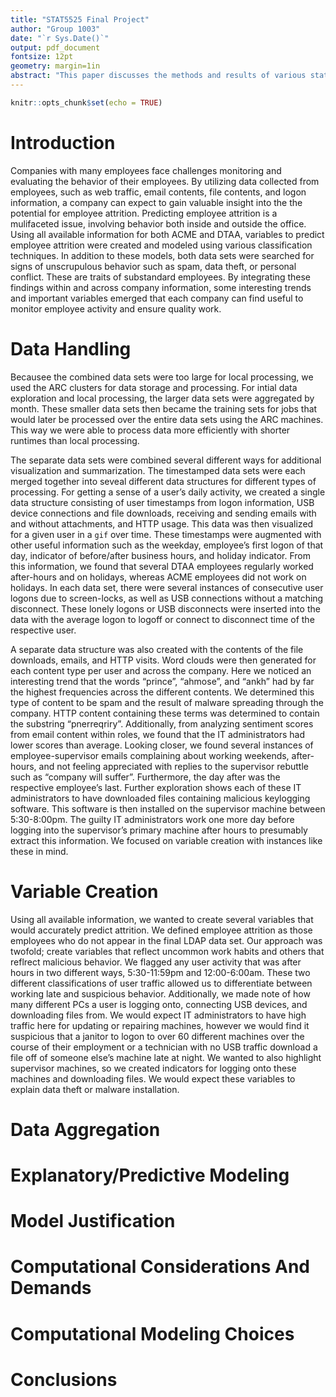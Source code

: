 ```yaml
---
title: "STAT5525 Final Project"
author: "Group 1003"
date: "`r Sys.Date()`"
output: pdf_document
fontsize: 12pt
geometry: margin=1in
abstract: "This paper discusses the methods and results of various statistical learning techniques applied to unstructured data. We discuss our feature development and model performance in a business analytics setting. Also included are computational challenges and compromises in our analyses. We conclude with interpretatations and usefulness of results."
---
```


```r
knitr::opts_chunk$set(echo = TRUE)
```

# Introduction

Companies with many employees face challenges monitoring and evaluating the behavior of their employees. By utilizing data collected from employees, such as web traffic, email contents, file contents, and logon information, a company can expect to gain valuable insight into the the potential for employee attrition. Predicting employee attrition is a mulifaceted issue, involving behavior both inside and outside the office. Using all available information for both ACME and DTAA, variables to predict employee attrition were created and modeled using various classification techniques. In addition to these models, both data sets were searched for signs of unscrupulous behavior such as spam, data theft, or personal conflict. These are traits of substandard employees. By integrating these findings within and across company information, some interesting trends and important variables emerged that each company can find useful to monitor employee activity and ensure quality work. 

# Data Handling

Becausee the combined data sets were too large for local processing, we used the ARC clusters for data storage and processing. For intial data exploration and local processing, the larger data sets were aggregated by month. These smaller data sets then became the training sets for jobs that would later be processed over the entire data sets using the ARC machines. This way we were able to process data more efficiently with shorter runtimes than local processing.   

The separate data sets were combined several different ways for additional visualization and summarization. The timestamped data sets were each merged together into seveal different data structures for different types of processing. For getting a sense of a user's daily activity, we created a single data structure consisting of user timestamps from logon information, USB device connections and file downloads, receiving and sending emails with and without attachments, and HTTP usage. This data was then visualized for a given user in a `gif` over time. These timestamps were augmented with other useful information such as the weekday, employee's first logon of that day, indicator of before/after business hours, and holiday indicator. From this information, we found that several DTAA employees regularly worked after-hours and on holidays, whereas ACME employees did not work on holidays. In each data set, there were several instances of consecutive user logons due to screen-locks, as well as USB connections without a matching disconnect. These lonely logons or USB disconnects were inserted into the data with the average logon to logoff or connect to disconnect time of the respective user.

A separate data structure was also created with the contents of the file downloads, emails, and HTTP visits. Word clouds were then generated for each content type per user and across the company. Here we noticed an interesting trend that the words "prince", "ahmose", and "ankh" had by far the highest frequencies across the different contents. We determined this type of content to be spam and the result of malware spreading through the company. HTTP content containing these terms was determined to contain the substring "pnerreqriry". Additionally, from analyzing sentiment scores from email content within roles, we found that the IT administrators had lower scores than average. Looking closer, we found several instances of employee-supervisor emails complaining about working weekends, after-hours, and not feeling appreciated with replies to the supervisor rebuttle such as "company will suffer". Furthermore, the day after was the respective employee's last. Further exploration shows each of these IT administrators to have downloaded files containing malicious keylogging software. This software is then installed on the supervisor machine between 5:30-8:00pm. The guilty IT administrators work one more day before logging into the supervisor's primary machine after hours to presumably extract this information. We focused on variable creation with instances like these in mind.


# Variable Creation

Using all available information, we wanted to create several variables that would accurately predict attrition. We defined employee attrition as those employees who do not appear in the final LDAP data set. Our approach was twofold; create variables that reflect uncommon work habits and others that reflrect malicious behavior. We flagged any user activity that was after hours in two different ways, 5:30-11:59pm and 12:00-6:00am. These two different classifications of user traffic allowed us to differentiate between working late and suspicious behavior. Additionally, we made note of how many different PCs a user is logging onto, connecting USB devices, and downloading files from. We would expect IT administrators to have high traffic here for updating or repairing machines, however we would find it suspicious that a janitor to logon to over 60 different machines over the course of their employment or a technician with no USB traffic download a file off of someone else's machine late at night. We wanted to also highlight supervisor machines, so we created indicators for logging onto these machines and downloading files. We would expect these variables to explain data theft or malware installation.

# Data Aggregation

# Explanatory/Predictive Modeling

# Model Justification

# Computational Considerations And Demands

# Computational Modeling Choices

# Conclusions
